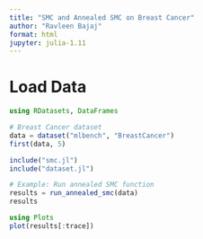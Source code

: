 ```yaml
---
title: "SMC and Annealed SMC on Breast Cancer"
author: "Ravleen Bajaj"
format: html
jupyter: julia-1.11
---
```


# Load Data

```julia
using RDatasets, DataFrames

# Breast Cancer dataset
data = dataset("mlbench", "BreastCancer")
first(data, 5)

include("smc.jl")
include("dataset.jl")

# Example: Run annealed SMC function
results = run_annealed_smc(data)
results

using Plots
plot(results[:trace])
```
